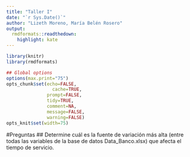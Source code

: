 ```yaml
---
title: "Taller I"
date: "`r Sys.Date()`"
author: "Lizeth Moreno, María Belén Rosero"
output:
  rmdformats::readthedown:
    highlight: kate
---
```



```r
library(knitr)
library(rmdformats)

## Global options
options(max.print="75")
opts_chunk$set(echo=FALSE,
	             cache=TRUE,
               prompt=FALSE,
               tidy=TRUE,
               comment=NA,
               message=FALSE,
               warning=FALSE)
opts_knit$set(width=75)
```

#Preguntas
## Determine cuál es la fuente de variación más alta (entre todas las variables de la base de datos Data_Banco.xlsx) que afecta el tiempo de servicio.